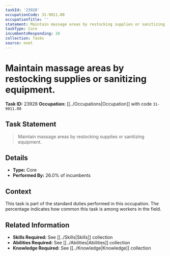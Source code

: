 ```yaml
---
taskId: '23928'
occupationCode: 31-9011.00
occupationTitle: ''
statement: Maintain massage areas by restocking supplies or sanitizing equipment.
taskType: Core
incumbentsResponding: 26
collection: Tasks
source: onet
---
```

# Maintain massage areas by restocking supplies or sanitizing equipment.

**Task ID:** 23928
**Occupation:** [[../Occupations|Occupation]] with code `31-9011.00`

## Task Statement

> Maintain massage areas by restocking supplies or sanitizing equipment.

## Details

- **Type:** Core
- **Performed By:** 26.0% of incumbents

## Context

This task is part of the standard duties performed in this occupation. The percentage indicates how common this task is among workers in the field.

## Related Information

- **Skills Required:** See [[../Skills|Skills]] collection
- **Abilities Required:** See [[../Abilities|Abilities]] collection
- **Knowledge Required:** See [[../Knowledge|Knowledge]] collection
